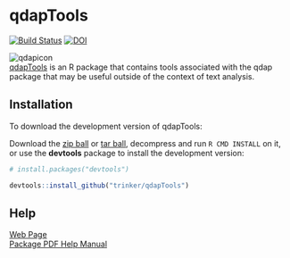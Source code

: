 # qdapTools

[![Build Status](https://travis-ci.org/trinker/qdapTools.png?branch=master)](https://travis-ci.org/trinker/qdapTools) [![DOI](https://zenodo.org/badge/5398/trinker/qdapTools.png)](http://dx.doi.org/10.5281/zenodo.11117)

![qdapicon](https://dl.dropbox.com/u/61803503/qdapicon.png)   
[qdapTools](http://trinker.github.com/qdapTools_dev) is an R package that contains tools associated with the qdap package that may be useful outside of the context of text analysis.

## Installation

To download the development version of qdapTools:

Download the [zip ball](https://github.com/trinker/qdapTools/zipball/master) or [tar ball](https://github.com/trinker/qdapTools/tarball/master), decompress and run `R CMD INSTALL` on it, or use the **devtools** package to install the development version:

```r
# install.packages("devtools")

devtools::install_github("trinker/qdapTools")
```

## Help
[Web Page](http://trinker.github.com/qdapTools/)    
[Package PDF Help Manual](https://dl.dropboxusercontent.com/u/61803503/qdapTools.pdf) 


